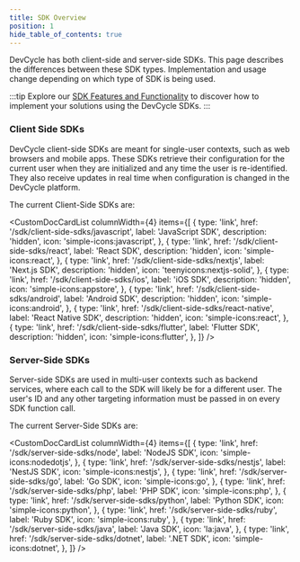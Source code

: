 ```yaml
---
title: SDK Overview
position: 1
hide_table_of_contents: true
---
```



DevCycle has both client-side and server-side SDKs. This page describes the differences between these SDK types.
Implementation and usage change depending on which type of SDK is being used.

:::tip
Explore our [SDK Features and Functionality](/sdk/features) to discover how to implement your solutions using the DevCycle SDKs.
:::

<!--tabs-->

### Client Side SDKs

DevCycle client-side SDKs are meant for single-user contexts, such as web browsers and mobile apps. These SDKs retrieve
their configuration for the current user when they are initialized and any time the user is re-identified. They also
receive updates in real time when configuration is changed in the DevCycle platform.

The current Client-Side SDKs are:

<CustomDocCardList
  columnWidth={4}
  items={[
    {
      type: 'link',
      href: '/sdk/client-side-sdks/javascript',
      label: 'JavaScript SDK',
      description: 'hidden',
      icon: 'simple-icons:javascript',
    },
    {
      type: 'link',
      href: '/sdk/client-side-sdks/react',
      label: 'React SDK',
      description: 'hidden',
      icon: 'simple-icons:react',
    },
    {
      type: 'link',
      href: '/sdk/client-side-sdks/nextjs',
      label: 'Next.js SDK',
      description: 'hidden',
      icon: 'teenyicons:nextjs-solid',
    },
    {
      type: 'link',
      href: '/sdk/client-side-sdks/ios',
      label: 'iOS SDK',
      description: 'hidden',
      icon: 'simple-icons:appstore',
    },
    {
      type: 'link',
      href: '/sdk/client-side-sdks/android',
      label: 'Android SDK',
      description: 'hidden',
      icon: 'simple-icons:android',
    },
    {
      type: 'link',
      href: '/sdk/client-side-sdks/react-native',
      label: 'React Native SDK',
      description: 'hidden',
      icon: 'simple-icons:react',
    },
    {
      type: 'link',
      href: '/sdk/client-side-sdks/flutter',
      label: 'Flutter SDK',
      description: 'hidden',
      icon: 'simple-icons:flutter',
    },
  ]}
/>

### Server-Side SDKs

Server-side SDKs are used in multi-user contexts such as backend services, where each call to the SDK will likely be
for a different user. The user's ID and any other targeting information must be passed in on every SDK function call.

The current Server-Side SDKs are:

<CustomDocCardList
  columnWidth={4}
  items={[
    {
      type: 'link',
      href: '/sdk/server-side-sdks/node',
      label: 'NodeJS SDK',
      icon: 'simple-icons:nodedotjs',
    },
    {
      type: 'link',
      href: '/sdk/server-side-sdks/nestjs',
      label: 'NestJS SDK',
      icon: 'simple-icons:nestjs',
    },
    {
      type: 'link',
      href: '/sdk/server-side-sdks/go',
      label: 'Go SDK',
      icon: 'simple-icons:go',
    },
    {
      type: 'link',
      href: '/sdk/server-side-sdks/php',
      label: 'PHP SDK',
      icon: 'simple-icons:php',
    },
    {
      type: 'link',
      href: '/sdk/server-side-sdks/python',
      label: 'Python SDK',
      icon: 'simple-icons:python',
    },
    {
      type: 'link',
      href: '/sdk/server-side-sdks/ruby',
      label: 'Ruby SDK',
      icon: 'simple-icons:ruby',
    },
    {
      type: 'link',
      href: '/sdk/server-side-sdks/java',
      label: 'Java SDK',
      icon: 'la:java',
    },
    {
      type: 'link',
      href: '/sdk/server-side-sdks/dotnet',
      label: '.NET SDK',
      icon: 'simple-icons:dotnet',
    },
  ]}
/>
